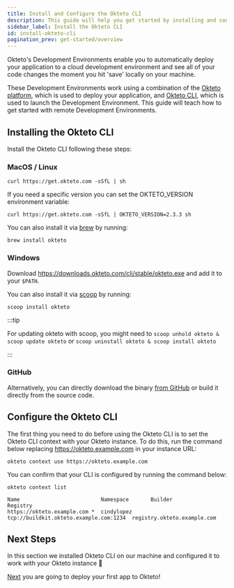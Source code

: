 ```yaml
---
title: Install and Configure the Okteto CLI
description: This guide will help you get started by installing and configuring Okteto's Development Environments.
sidebar_label: Install the Okteto CLI
id: install-okteto-cli
pagination_prev: get-started/overview
---
```



Okteto's Development Environments enable you to automatically deploy your application to a cloud development environment and see all of your code changes the moment you hit 'save' locally on your machine.

These Development Environments work using a combination of the [Okteto platform](index.md), which is used to deploy your application, and [Okteto CLI](core/using-okteto-cli.mdx), which is used to launch the Development Environment. This guide will teach how to get started with remote Development Environments.

## Installing the Okteto CLI

Install the Okteto CLI following these steps:

### MacOS / Linux

```console
curl https://get.okteto.com -sSfL | sh
```

If you need a specific version you can set the OKTETO_VERSION environment variable:

```console
curl https://get.okteto.com -sSfL | OKTETO_VERSION=2.3.3 sh
```

You can also install it via [brew](https://brew.sh/) by running:

```console
brew install okteto
```

### Windows

Download https://downloads.okteto.com/cli/stable/okteto.exe and add it to your `$PATH`.

You can also install it via [scoop](https://scoop.sh/) by running:

```console
scoop install okteto
```

:::tip

For updating okteto with scoop, you might need to `scoop unhold okteto & scoop update okteto` or `scoop uninstall okteto & scoop install okteto`

:::

### GitHub

Alternatively, you can directly download the binary [from GitHub](https://github.com/okteto/okteto/releases) or build it directly from the source code.


## Configure the Okteto CLI

The first thing you need to do before using the Okteto CLI is to set the Okteto CLI context with your Okteto instance.
To do this, run the command below replacing https://okteto.example.com in your instance URL:

```console
okteto context use https://okteto.example.com
```

You can confirm that your CLI is configured by running the command below:

```console
okteto context list
```

```console
Name                          Namespace       Builder                                 Registry
https://okteto.example.com *  cindylopez      tcp://buildkit.okteto.example.com:1234  registry.okteto.example.com
```

## Next Steps

In this section we installed Okteto CLI on our machine and configured it to work with your Okteto instance 🚀

[Next](get-started/deploy-your-app/index.mdx) you are going to deploy your first app to Okteto!
